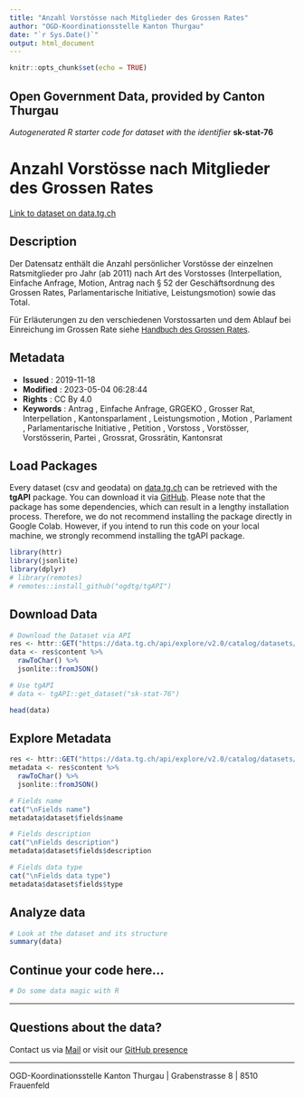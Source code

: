 ```yaml
---
title: "Anzahl Vorstösse nach Mitglieder des Grossen Rates"
author: "OGD-Koordinationsstelle Kanton Thurgau"
date: "`r Sys.Date()`"
output: html_document
---
```


```r
knitr::opts_chunk$set(echo = TRUE)
```

## Open Government Data, provided by **Canton Thurgau**
*Autogenerated R starter code for dataset with the identifier* **sk-stat-76**


# **Anzahl Vorstösse nach Mitglieder des Grossen Rates**

[Link to dataset on data.tg.ch](https://data.tg.ch/explore/dataset/sk-stat-76/information/)

## Description

<p>Der Datensatz enthält die Anzahl persönlicher Vorstösse der einzelnen Ratsmitglieder pro Jahr (ab 2011) nach Art des Vorstosses (Interpellation, Einfache Anfrage, Motion, Antrag nach § 52 der Geschäftsordnung des Grossen Rates, Parlamentarische Initiative, Leistungsmotion) sowie das Total. </p><p>Für Erläuterungen zu den verschiedenen Vorstossarten und dem Ablauf bei Einreichung im Grossen Rate siehe <a href='https://parlament.tg.ch/geschaefte/handbuch-grosser-rat.html/12314' style='background-color: rgb(255, 255, 255); font-family: sans-serif; font-size: 14px; font-weight: 400;' target='_blank'>Handbuch des Grossen Rates</a>.<br/></p>

## Metadata

- **Issued**                   : 2019-11-18
- **Modified**                 : 2023-05-04 06:28:44
- **Rights**                   : CC By 4.0
- **Keywords**                 : Antrag , Einfache Anfrage, GRGEKO , Grosser Rat, Interpellation , Kantonsparlament , Leistungsmotion , Motion , Parlament , Parlamentarische Initiative , Petition , Vorstoss , Vorstösser, Vorstösserin, Partei , Grossrat, Grossrätin, Kantonsrat

## Load Packages

Every dataset (csv and geodata) on [data.tg.ch](https://data.tg.ch/pages/start/) can be retrieved with the **tgAPI** package. You can download it via [GitHub](https://github.com/ogdtg/tgAPI). Please note that the package has some dependencies, which can result in a lengthy installation process. Therefore, we do not recommend installing the package directly in Google Colab. However, if you intend to run this code on your local machine, we strongly recommend installing the tgAPI package.

```r
library(httr)
library(jsonlite)
library(dplyr)
# library(remotes)
# remotes::install_github("ogdtg/tgAPI")

```


## Download Data


```r
# Download the Dataset via API
res <- httr::GET("https://data.tg.ch/api/explore/v2.0/catalog/datasets/sk-stat-76/exports/json")
data <- res$content %>%
  rawToChar() %>%
  jsonlite::fromJSON()

# Use tgAPI
# data <- tgAPI::get_dataset("sk-stat-76")

head(data)

```


## Explore Metadata

```r

res <- httr::GET("https://data.tg.ch/api/explore/v2.0/catalog/datasets/sk-stat-76/exports/json")
metadata <- res$content %>%
  rawToChar() %>%
  jsonlite::fromJSON()

# Fields name
cat("\nFields name")
metadata$dataset$fields$name

# Fields description
cat("\nFields description")
metadata$dataset$fields$description

# Fields data type
cat("\nFields data type")
metadata$dataset$fields$type

```


## Analyze data

```r

# Look at the dataset and its structure
summary(data)

```


## Continue your code here...


```r
# Do some data magic with R
```

------------------------------------------------------------------------

## Questions about the data?

Contact us via [Mail](mailto:ogd@tg.ch) or visit our [GitHub presence](https://github.com/ogdtg)


------------------------------------------------------------------------

OGD-Koordinationsstelle Kanton Thurgau | Grabenstrasse 8 | 8510 Frauenfeld
